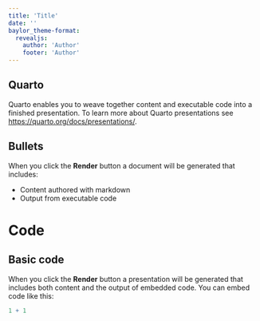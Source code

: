 ---
title: 'Title'
date: ''
baylor_theme-format: 
  revealjs:
    author: 'Author'
    footer: 'Author'
---

## Quarto

Quarto enables you to weave together content and executable code into a finished presentation. To learn more about Quarto presentations see <https://quarto.org/docs/presentations/>.

## Bullets

When you click the **Render** button a document will be generated that includes:

-   Content authored with markdown
-   Output from executable code

# Code

## Basic code

When you click the **Render** button a presentation will be generated that includes both content and the output of embedded code. You can embed code like this:

```{r}
1 + 1
```